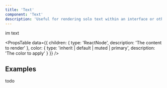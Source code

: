 ```yaml
---
title: 'Text'
component: 'Text'
description: 'Useful for rendering solo text within an interface or other text.'
---
```


<Text>im text</Text>

<PropsTable
  data={{
    children: {
      type: 'ReactNode',
      description: 'The content to render'
    },
    color: {
      type: 'inherit | default | muted | primary',
      description: 'The color to apply'
    }
  }}
/>

## Examples

todo
